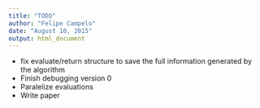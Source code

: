 ```yaml
---
title: "TODO"
author: "Felipe Campelo"
date: "August 10, 2015"
output: html_document
---
```


- fix evaluate/return structure to save the full information generated by the algorithm
- Finish debugging version 0
- Paralelize evaluations
- Write paper
